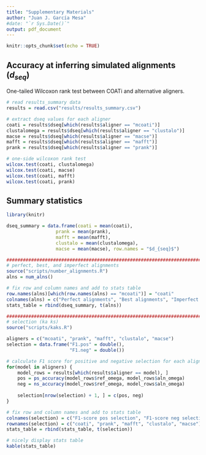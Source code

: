 ```yaml
---
title: "Supplementary Materials"
author: "Juan J. García Mesa"
#date: "`r Sys.Date()`"
output: pdf_document
---
```


```r
knitr::opts_chunk$set(echo = TRUE)
```

## Accuracy at inferring simulated alignments ($d_{seq}$)

One-tailed Wilcoxon rank test between COATi and alternative aligners.

```r
# read results_summary data
results = read.csv("results/results_summary.csv")

# extract dseq values for each aligner
coati = results$dseq[which(results$aligner == "mcoati")]
clustalomega = results$dseq[which(results$aligner == "clustalo")]
macse = results$dseq[which(results$aligner == "macse")]
mafft = results$dseq[which(results$aligner == "mafft")]
prank = results$dseq[which(results$aligner == "prank")]
```

```r
# one-side wilcoxon rank test
wilcox.test(coati, clustalomega)
wilcox.test(coati, macse)
wilcox.test(coati, mafft)
wilcox.test(coati, prank)
```

\newpage

## Summary statistics

```r
library(knitr)

dseq_summary = data.frame(coati = mean(coati),
                  prank = mean(prank),
                  mafft = mean(mafft),
                  clustalo = mean(clustalomega),
                  macse = mean(macse), row.names = "$d_{seq}$")

################################################################################
# perfect, best, and imperfect alignments
source("scripts/number_alignments.R")
alns = num_alns()

# fix row and column names and add to stats table
row.names(alns)[which(row.names(alns) == "mcoati")] = "coati"
colnames(alns) = c("Perfect alignments", "Best alignments", "Imperfect alignments")
stats_table = rbind(dseq_summary, t(alns))

################################################################################
# selection (ka ks)
source("scripts/kaks.R")

aligners = c("mcoati", "prank", "mafft", "clustalo", "macse")
selection = data.frame("F1.pos" = double(),
                       "F1.neg" = double())

# calculate F1 score for positive and negative selection for each aligner
for(model in aligners) {
    model_rows = results[which(results$aligner == model), ]
    pos = ps_accuracy(model_rows$ref_omega, model_rows$aln_omega)
    neg = ns_accuracy(model_rows$ref_omega, model_rows$aln_omega)
    
    selection[nrow(selection) + 1, ] = c(pos, neg)
}

# fix row and column names and add to stats table
colnames(selection) = c("F1-score pos selection", "F1-score neg selection")
rownames(selection) = c("coati", "prank", "mafft", "clustalo", "macse")
stats_table = rbind(stats_table, t(selection))

# nicely display stats table
kable(stats_table)

```
